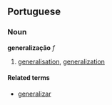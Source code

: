 ==Portuguese==
===Noun===
'''generalização''' ''f''

# [[generalisation]], [[generalization]]

====Related terms====
*[[generalizar]]